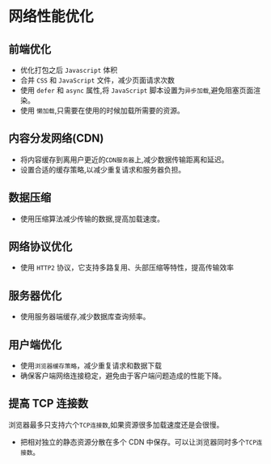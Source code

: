 # 网络性能优化

## 前端优化

- 优化打包之后 `Javascript` 体积
- 合并 `CSS` 和 `JavaScript` 文件，减少页面请求次数
- 使用 `defer` 和 `async` 属性,将 `JavaScript` 脚本设置为`异步加载`,避免阻塞页面渲染。
- 使用 `懒加载`,只需要在使用的时候加载所需要的资源。

## 内容分发网络(CDN)

- 将内容缓存到离用户更近的`CDN服务器`上,减少数据传输距离和延迟。
- 设置合适的缓存策略,以减少重复请求和服务器负担。

## 数据压缩

- 使用压缩算法减少传输的数据,提高加载速度。

## 网络协议优化

- 使用 `HTTP2` 协议，它支持多路复用、头部压缩等特性，提高传输效率

## 服务器优化

- 使用服务器端缓存,减少数据库查询频率。

## 用户端优化

- 使用`浏览器缓存策略`，减少重复请求和数据下载
- 确保客户端网络连接稳定，避免由于客户端问题造成的性能下降。

## 提高 TCP 连接数

浏览器最多只支持六个`TCP连接数`,如果资源很多加载速度还是会很慢。

- 把相对独立的静态资源分散在多个 CDN 中保存。可以让浏览器同时多个`TCP连接数`。

